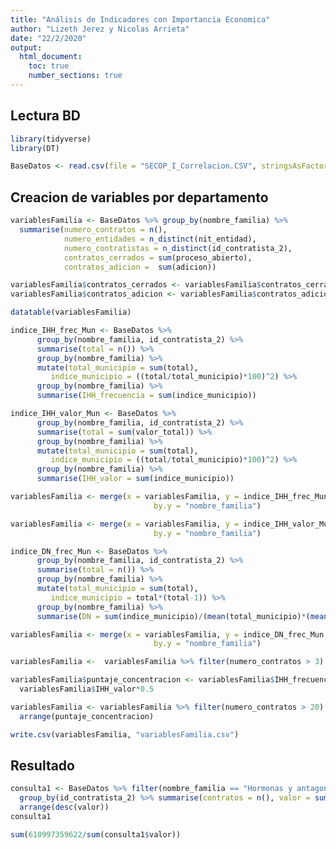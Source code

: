 ```yaml
---
title: "Análisis de Indicadores con Importancia Economica"
author: "Lizeth Jerez y Nicolas Arrieta"
date: "22/2/2020"
output: 
  html_document:
    toc: true
    number_sections: true
---
```


## Lectura BD

```r
library(tidyverse)
library(DT)
```

```r
BaseDatos <- read.csv(file = "SECOP_I_Correlacion.CSV", stringsAsFactors = FALSE)
```


## Creacion de variables por departamento

```r
variablesFamilia <- BaseDatos %>% group_by(nombre_familia) %>% 
  summarise(numero_contratos = n(), 
            numero_entidades = n_distinct(nit_entidad),
            numero_contratistas = n_distinct(id_contratista_2),
            contratos_cerrados = sum(proceso_abierto),
            contratos_adicion =  sum(adicion))

variablesFamilia$contratos_cerrados <- variablesFamilia$contratos_cerrados/variablesFamilia$numero_contratos
variablesFamilia$contratos_adicion <- variablesFamilia$contratos_adicion/variablesFamilia$numero_contratos

datatable(variablesFamilia)
```


```r
indice_IHH_frec_Mun <- BaseDatos %>%
      group_by(nombre_familia, id_contratista_2) %>%
      summarise(total = n()) %>% 
      group_by(nombre_familia) %>% 
      mutate(total_municipio = sum(total),
         indice_municipio = ((total/total_municipio)*100)^2) %>% 
      group_by(nombre_familia) %>% 
      summarise(IHH_frecuencia = sum(indice_municipio))
```


```r

indice_IHH_valor_Mun <- BaseDatos %>%
      group_by(nombre_familia, id_contratista_2) %>%
      summarise(total = sum(valor_total)) %>% 
      group_by(nombre_familia) %>% 
      mutate(total_municipio = sum(total),
         indice_municipio = ((total/total_municipio)*100)^2) %>% 
      group_by(nombre_familia) %>% 
      summarise(IHH_valor = sum(indice_municipio))
```

```r
variablesFamilia <- merge(x = variablesFamilia, y = indice_IHH_frec_Mun, by.x = "nombre_familia",
                                by.y = "nombre_familia")

variablesFamilia <- merge(x = variablesFamilia, y = indice_IHH_valor_Mun, by.x = "nombre_familia",
                                by.y = "nombre_familia")
```

```r
indice_DN_frec_Mun <- BaseDatos %>%
      group_by(nombre_familia, id_contratista_2) %>%
      summarise(total = n()) %>% 
      group_by(nombre_familia) %>% 
      mutate(total_municipio = sum(total),
         indice_municipio = total*(total-1)) %>% 
      group_by(nombre_familia) %>% 
      summarise(DN = sum(indice_municipio)/(mean(total_municipio)*(mean(total_municipio)-1)))

variablesFamilia <- merge(x = variablesFamilia, y = indice_DN_frec_Mun, by.x = "nombre_familia",
                                by.y = "nombre_familia")

variablesFamilia <-  variablesFamilia %>% filter(numero_contratos > 3)

variablesFamilia$puntaje_concentracion <- variablesFamilia$IHH_frecuencia*0.5 + 
  variablesFamilia$IHH_valor*0.5

variablesFamilia <- variablesFamilia %>% filter(numero_contratos > 20) %>%
  arrange(puntaje_concentracion)

write.csv(variablesFamilia, "variablesFamilia.csv")
```

## Resultado

```r
consulta1 <- BaseDatos %>% filter(nombre_familia == "Hormonas y antagonistas hormonales") %>% 
  group_by(id_contratista_2) %>% summarise(contratos = n(), valor = sum(valor_total)) %>% 
  arrange(desc(valor))
consulta1

sum(610997359622/sum(consulta1$valor))
```

